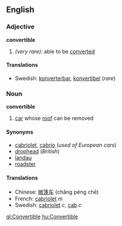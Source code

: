 ==English==

===Adjective===
'''convertible'''
# ''(very rare):'' able to be [[converted]]

====Translations====
*Swedish: [[konverterbar]], [[konvertibel]] (''rare'')

===Noun===
'''convertible'''
# [[car]] whose [[roof]] can be removed

====Synonyms====
*[[cabriolet]], [[cabrio]] (''used of European cars'')
*[[drophead]] (''British'')<!-- archaic? or just old-fashioned? adjective? -->
*[[landau]]
*[[roadster]]

====Translations====
*Chinese: [[敞篷车]] (chǎng péng chē)
*French: [[cabriolet]] ''m''
*Swedish: [[cabriolet]] ''c'', [[cab]] ''c''

[[gl:Convertible]]
[[hu:Convertible]]